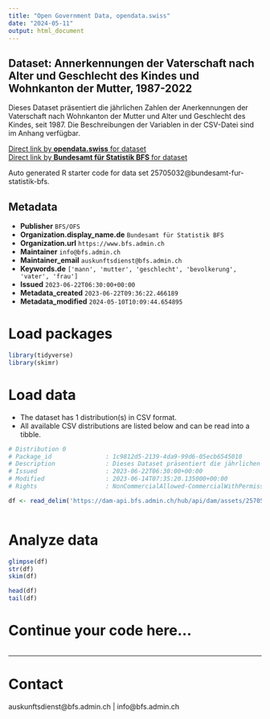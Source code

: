 ```yaml
---
title: "Open Government Data, opendata.swiss"
date: "2024-05-11"
output: html_document
---
```


## Dataset: Annerkennungen der Vaterschaft nach Alter und Geschlecht des Kindes und Wohnkanton der Mutter, 1987-2022

Dieses Dataset präsentiert die jährlichen Zahlen der Anerkennungen der Vaterschaft nach Wohnkanton der Mutter und Alter und Geschlecht des Kindes, seit 1987. Die Beschreibungen der Variablen in der CSV-Datei sind im Anhang verfügbar.

[Direct link by **opendata.swiss** for dataset](https://opendata.swiss/de/dataset/annerkennungen-der-vaterschaft-nach-alter-und-geschlecht-des-kindes-und-wohnkanton-de-1987-2022)<br>
[Direct link by **Bundesamt für Statistik BFS** for dataset](https://www.bfs.admin.ch/asset/de/ts-x-01.04.03.01)

Auto generated R starter code for data set 25705032@bundesamt-fur-statistik-bfs.

## Metadata

- **Publisher** `BFS/OFS`
- **Organization.display_name.de** `Bundesamt für Statistik BFS`
- **Organization.url** `https://www.bfs.admin.ch`
- **Maintainer** `info@bfs.admin.ch`
- **Maintainer_email** `auskunftsdienst@bfs.admin.ch`
- **Keywords.de** `['mann', 'mutter', 'geschlecht', 'bevolkerung', 'vater', 'frau']`
- **Issued** `2023-06-22T06:30:00+00:00`
- **Metadata_created** `2023-06-22T09:36:22.466189`
- **Metadata_modified** `2024-05-10T10:09:44.654895`


# Load packages

```r

library(tidyverse)
library(skimr)

```

# Load data

-   The dataset has 1 distribution(s) in CSV format.
-   All available CSV distributions are listed below and can be read into a tibble.

```r

# Distribution 0
# Package_id               : 1c9812d5-2139-4da9-99d6-05ecb6545010
# Description              : Dieses Dataset präsentiert die jährlichen Zahlen der Anerkennungen der Vaterschaft nach Wohnkanton der Mutter und Alter und Geschlecht des Kindes, seit 1987. Die Beschreibungen der Variablen in der CSV-Datei sind im Anhang verfügbar.
# Issued                   : 2023-06-22T06:30:00+00:00
# Modified                 : 2023-06-14T07:35:20.135000+00:00
# Rights                   : NonCommercialAllowed-CommercialWithPermission-ReferenceRequired

df <- read_delim('https://dam-api.bfs.admin.ch/hub/api/dam/assets/25705038/master')



```

# Analyze data

```r

glimpse(df)
str(df)
skim(df)

head(df)
tail(df)

```

# Continue your code here...

```r

```

------------------------------------------------------------------------

# Contact

auskunftsdienst@bfs.admin.ch | info@bfs.admin.ch
